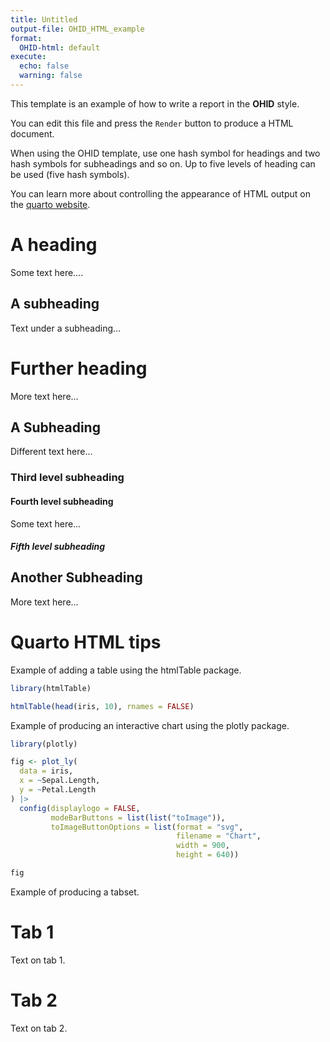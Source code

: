 ```yaml
---
title: Untitled
output-file: OHID_HTML_example
format:
  OHID-html: default
execute:
  echo: false
  warning: false
---
```


This template is an example of how to write a report in the **OHID** style.

You can edit this file and press the `Render` button to produce a HTML document.

When using the OHID template, use one hash symbol for headings and two hash
symbols for subheadings and so on. Up to five levels of heading can be used (five
hash symbols).

You can learn more about controlling the appearance of HTML output on the [quarto website](https://quarto.org/docs/output-formats/html-basics.html).

# A heading

Some text here....

## A subheading

Text under a subheading...

# Further heading

More text here...

## A Subheading

Different text here...

### Third level subheading

#### Fourth level subheading

Some text here...

##### Fifth level subheading

## Another Subheading

More text here...

# Quarto HTML tips

Example of adding a table using the htmlTable package.

```r

library(htmlTable)

htmlTable(head(iris, 10), rnames = FALSE)

```

Example of producing an interactive chart using the plotly package.

```r

library(plotly)

fig <- plot_ly(
  data = iris,
  x = ~Sepal.Length,
  y = ~Petal.Length
) |> 
  config(displaylogo = FALSE,
         modeBarButtons = list(list("toImage")),
         toImageButtonOptions = list(format = "svg",
                                     filename = "Chart",
                                     width = 900,
                                     height = 640))

fig

```

Example of producing a tabset.

::: panel-tabset
# Tab 1

Text on tab 1.

# Tab 2

Text on tab 2.
:::

